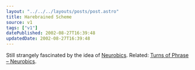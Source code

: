 ```yaml
---
layout: "../../../layouts/posts/post.astro"
title: Harebrained Scheme
source: v1
tags: ["v1"]
datePublished: 2002-08-27T16:39:48
updatedDate: 2002-08-27T16:39:48
---
```


Still strangely fascinated by the idea of [Neurobics][1]. Related: [Turns of Phrase &#8211; Neurobics][2].

[1]: http://www.neurobics.com/ "Neurobics: Keep Your Brain Alive"
[2]: http://www.worldwidewords.org/turnsofphrase/tp-neu1.htm "World Wide Words: Neurobics as a turn of phrase"
